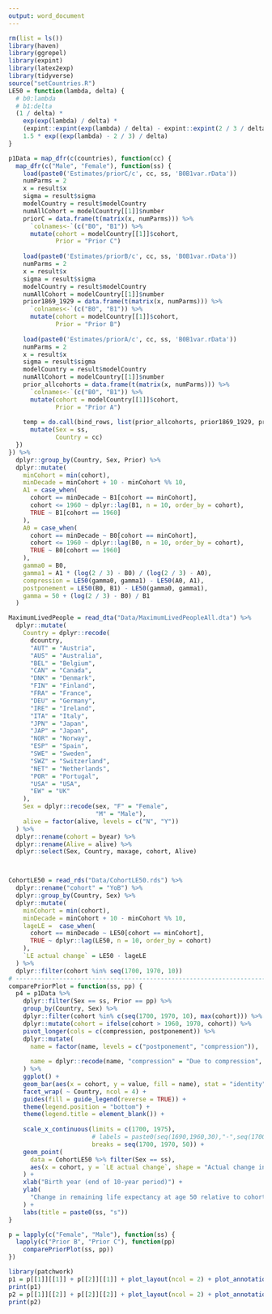 ```yaml
---
output: word_document
---
```




```r
rm(list = ls())
library(haven)
library(ggrepel)
library(expint)
library(latex2exp)
library(tidyverse)
source("setCountries.R")
LE50 = function(lambda, delta) {
  # b0:lambda
  # b1:delta
  (1 / delta) *
    exp(exp(lambda) / delta) *
    (expint::expint(exp(lambda) / delta) - expint::expint(2 / 3 / delta)) +
    1.5 * exp((exp(lambda) - 2 / 3) / delta)
}

p1Data = map_dfr(c(countries), function(cc) {
  map_dfr(c("Male", "Female"), function(ss) {
    load(paste0('Estimates/priorC/c', cc, ss, 'B0B1var.rData'))
    numParms = 2
    x = result$x
    sigma = result$sigma
    modelCountry = result$modelCountry
    numAllCohort = modelCountry[[1]]$number
    priorC = data.frame(t(matrix(x, numParms))) %>%
      `colnames<-`(c("B0", "B1")) %>%
      mutate(cohort = modelCountry[[1]]$cohort,
             Prior = "Prior C")
    
    load(paste0('Estimates/priorB/c', cc, ss, 'B0B1var.rData'))
    numParms = 2
    x = result$x
    sigma = result$sigma
    modelCountry = result$modelCountry
    numAllCohort = modelCountry[[1]]$number
    prior1869_1929 = data.frame(t(matrix(x, numParms))) %>%
      `colnames<-`(c("B0", "B1")) %>%
      mutate(cohort = modelCountry[[1]]$cohort,
             Prior = "Prior B")
    
    load(paste0('Estimates/priorA/c', cc, ss, 'B0B1var.rData'))
    numParms = 2
    x = result$x
    sigma = result$sigma
    modelCountry = result$modelCountry
    numAllCohort = modelCountry[[1]]$number
    prior_allcohorts = data.frame(t(matrix(x, numParms))) %>%
      `colnames<-`(c("B0", "B1")) %>%
      mutate(cohort = modelCountry[[1]]$cohort,
             Prior = "Prior A")
    
    temp = do.call(bind_rows, list(prior_allcohorts, prior1869_1929, priorC)) %>%
      mutate(Sex = ss,
             Country = cc)
  })
}) %>%
  dplyr::group_by(Country, Sex, Prior) %>%
  dplyr::mutate(
    minCohort = min(cohort),
    minDecade = minCohort + 10 - minCohort %% 10,
    A1 = case_when(
      cohort == minDecade ~ B1[cohort == minCohort],
      cohort <= 1960 ~ dplyr::lag(B1, n = 10, order_by = cohort),
      TRUE ~ B1[cohort == 1960]
    ),
    A0 = case_when(
      cohort == minDecade ~ B0[cohort == minCohort],
      cohort <= 1960 ~ dplyr::lag(B0, n = 10, order_by = cohort),
      TRUE ~ B0[cohort == 1960]
    ),
    gamma0 = B0,
    gamma1 = A1 * (log(2 / 3) - B0) / (log(2 / 3) - A0),
    compression = LE50(gamma0, gamma1) - LE50(A0, A1),
    postponement = LE50(B0, B1) - LE50(gamma0, gamma1),
    gamma = 50 + (log(2 / 3) - B0) / B1
  )

MaximumLivedPeople = read_dta("Data/MaximumLivedPeopleAll.dta") %>%
  dplyr::mutate(
    Country = dplyr::recode(
      dcountry,
      "AUT" = "Austria",
      "AUS" = "Australia",
      "BEL" = "Belgium",
      "CAN" = "Canada",
      "DNK" = "Denmark",
      "FIN" = "Finland",
      "FRA" = "France",
      "DEU" = "Germany",
      "IRE" = "Ireland",
      "ITA" = "Italy",
      "JPN" = "Japan",
      "JAP" = "Japan",
      "NOR" = "Norway",
      "ESP" = "Spain",
      "SWE" = "Sweden",
      "SWZ" = "Switzerland",
      "NET" = "Netherlands",
      "POR" = "Portugal",
      "USA" = "USA",
      "EW" = "UK"
    ),
    Sex = dplyr::recode(sex, "F" = "Female",
                        "M" = "Male"),
    alive = factor(alive, levels = c("N", "Y"))
  ) %>%
  dplyr::rename(cohort = byear) %>%
  dplyr::rename(Alive = alive) %>%
  dplyr::select(Sex, Country, maxage, cohort, Alive)



CohortLE50 = read_rds("Data/CohortLE50.rds") %>%
  dplyr::rename("cohort" = "YoB") %>%
  dplyr::group_by(Country, Sex) %>%
  dplyr::mutate(
    minCohort = min(cohort),
    minDecade = minCohort + 10 - minCohort %% 10,
    lageLE =  case_when(
      cohort == minDecade ~ LE50[cohort == minCohort],
      TRUE ~ dplyr::lag(LE50, n = 10, order_by = cohort)
    ),
    `LE actual change` = LE50 - lageLE
  ) %>%
  dplyr::filter(cohort %in% seq(1700, 1970, 10))
# ------------------------------------------------------------------------------
comparePriorPlot = function(ss, pp) {
  p4 = p1Data %>%
    dplyr::filter(Sex == ss, Prior == pp) %>%
    group_by(Country, Sex) %>%
    dplyr::filter(cohort %in% c(seq(1700, 1970, 10), max(cohort))) %>%
    dplyr::mutate(cohort = ifelse(cohort > 1960, 1970, cohort)) %>%
    pivot_longer(cols = c(compression, postponement)) %>%
    dplyr::mutate(
      name = factor(name, levels = c("postponement", "compression")),
      
      name = dplyr::recode(name, "compression" = "Due to compression", "postponement" = "Due to postponement")
    ) %>%
    ggplot() +
    geom_bar(aes(x = cohort, y = value, fill = name), stat = "identity") +
    facet_wrap( ~ Country, ncol = 4) +
    guides(fill = guide_legend(reverse = TRUE)) +
    theme(legend.position = "bottom") +
    theme(legend.title = element_blank()) +
    
    scale_x_continuous(limits = c(1700, 1975),
                       # labels = paste0(seq(1690,1960,30),"-",seq(1700,1970,30)),
                       breaks = seq(1700, 1970, 50)) +
    geom_point(
      data = CohortLE50 %>% filter(Sex == ss),
      aes(x = cohort, y = `LE actual change`, shape = "Actual change in remaining life expectancy at 50")
    ) +
    xlab("Birth year (end of 10-year period)") +
    ylab(
      "Change in remaining life expectancy at age 50 relative to cohort born 10 years earlier (years)"
    ) +
    labs(title = paste0(ss, "s"))
}
```

```r
p = lapply(c("Female", "Male"), function(ss) {
  lapply(c("Prior B", "Prior C"), function(pp)
    comparePriorPlot(ss, pp))
})

library(patchwork)
p1 = p[[1]][[1]] + p[[2]][[1]] + plot_layout(ncol = 2) + plot_annotation(title = 'Prior B')
print(p1)
p2 = p[[1]][[2]] + p[[2]][[2]] + plot_layout(ncol = 2) + plot_annotation(title = 'Prior C')
print(p2)
```



